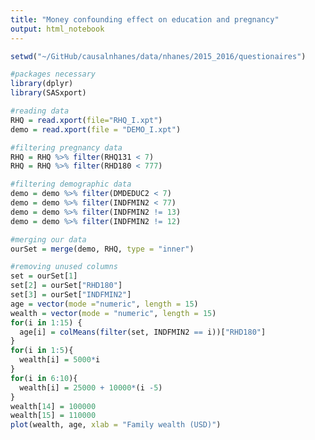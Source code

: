 ```yaml
---
title: "Money confounding effect on education and pregnancy"
output: html_notebook
---
```



```r
setwd("~/GitHub/causalnhanes/data/nhanes/2015_2016/questionaires")

#packages necessary
library(dplyr)
library(SASxport)

#reading data
RHQ = read.xport(file="RHQ_I.xpt")
demo = read.xport(file = "DEMO_I.xpt")

#filtering pregnancy data
RHQ = RHQ %>% filter(RHQ131 < 7)
RHQ = RHQ %>% filter(RHD180 < 777)

#filtering demographic data
demo = demo %>% filter(DMDEDUC2 < 7)
demo = demo %>% filter(INDFMIN2 < 77)
demo = demo %>% filter(INDFMIN2 != 13)
demo = demo %>% filter(INDFMIN2 != 12)

#merging our data
ourSet = merge(demo, RHQ, type = "inner")

#removing unused columns
set = ourSet[1]
set[2] = ourSet["RHD180"]
set[3] = ourSet["INDFMIN2"]
age = vector(mode ="numeric", length = 15)
wealth = vector(mode = "numeric", length = 15)
for(i in 1:15) {
  age[i] = colMeans(filter(set, INDFMIN2 == i))["RHD180"]
}
for(i in 1:5){
  wealth[i] = 5000*i
}
for(i in 6:10){
  wealth[i] = 25000 + 10000*(i -5)
}
wealth[14] = 100000
wealth[15] = 110000
plot(wealth, age, xlab = "Family wealth (USD)")
```
